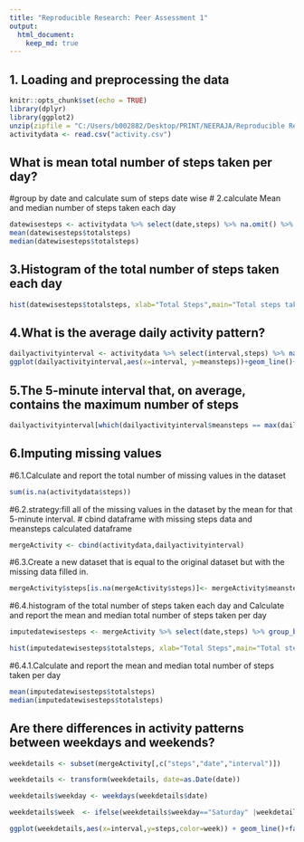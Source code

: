```yaml
---
title: "Reproducible Research: Peer Assessment 1"
output: 
  html_document:
    keep_md: true
---
```



## 1. Loading and preprocessing the data
```r
knitr::opts_chunk$set(echo = TRUE)
library(dplyr)
library(ggplot2)
unzip(zipfile = "C:/Users/b002882/Desktop/PRINT/NEERAJA/Reproducible Research/Week2/RepData_PeerAssessment1/repdata_data_activity.zip",exdir = "C:/Users/b002882/Desktop/PRINT/NEERAJA/Reproducible Research/Week2/RepData_PeerAssessment1")
activitydata <- read.csv("activity.csv")


```



## What is mean total number of steps taken per day?
#group by date and calculate sum of steps date wise
# 2.calculate Mean and median number of steps taken each day

```r
datewisesteps <- activitydata %>% select(date,steps) %>% na.omit() %>% group_by(date) %>% summarise(totalsteps=sum(steps))
mean(datewisesteps$totalsteps)
median(datewisesteps$totalsteps)

```
## 3.Histogram of the total number of steps taken each day
```r
hist(datewisesteps$totalsteps, xlab="Total Steps",main="Total steps taken per day ", breaks = 20)


```
## 4.What is the average daily activity pattern?

```r
dailyactivityinterval <- activitydata %>% select(interval,steps) %>% na.omit() %>% group_by(interval) %>% summarize(meansteps=mean(steps))
ggplot(dailyactivityinterval,aes(x=interval, y=meansteps))+geom_line()+ggtitle("Average daily activity pattern")

```

## 5.The 5-minute interval that, on average, contains the maximum number of steps

```r
dailyactivityinterval[which(dailyactivityinterval$meansteps == max(dailyactivityinterval$meansteps)),]
```
## 6.Imputing missing values
#6.1.Calculate and report the total number of missing values in the dataset 

```r
sum(is.na(activitydata$steps))

```
#6.2.strategy:fill  all of the missing values in the dataset by the mean for that 5-minute interval.
# cbind dataframe with missing steps data and meansteps calculated dataframe

```r
mergeActivity <- cbind(activitydata,dailyactivityinterval)

```
#6.3.Create a new dataset that is equal to the original dataset but with the missing data filled in.
```r
mergeActivity$steps[is.na(mergeActivity$steps)]<- mergeActivity$meansteps[is.na(mergeActivity$steps)]
```
#6.4.histogram of the total number of steps taken each day and Calculate and report the mean and median total number of steps taken per day
```r
imputedatewisesteps <- mergeActivity %>% select(date,steps) %>% group_by(date) %>% summarise(totalsteps=sum(steps))

hist(imputedatewisesteps$totalsteps, xlab="Total Steps",main="Total steps taken per day ", breaks = 20)

```
#6.4.1.Calculate and report the mean and median total number of steps taken per day
```r
mean(imputedatewisesteps$totalsteps)
median(imputedatewisesteps$totalsteps)
```
## Are there differences in activity patterns between weekdays and weekends?
```r

weekdetails <- subset(mergeActivity[,c("steps","date","interval")])

weekdetails <- transform(weekdetails, date=as.Date(date))

weekdetails$weekday <- weekdays(weekdetails$date)

weekdetails$week  <- ifelse(weekdetails$weekday=="Saturday" |weekdetails$weekday=="Sunday","Weekend","Weekday")

ggplot(weekdetails,aes(x=interval,y=steps,color=week)) + geom_line()+facet_grid(week~.)+xlab("Interval")+ylab("Steps")+ggtitle("Activity patterns in weekdays and weekends")

```

